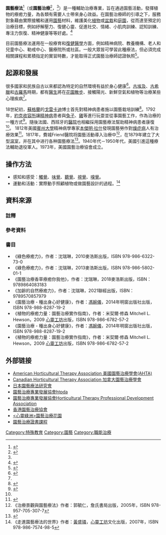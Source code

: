'''園藝療法'''<ref>{{Cite web |url = http://ocw.aca.ntu.edu.tw/ntu-ocw/ocw/cou/101S202 |title = 園藝療法- 臺大開放式課程(NTU OpenCourseWare) |author = 張育森 |date =  |publisher = 國立臺灣大學 |language = zh-tw |accessdate = 2020-07-24 |quote = 人類自古即與植物密不可分，綠化及園景對人有安定及鬆弛抒壓的作用。對於有身心障礙的人或因病、受傷的人，透過園景及照顧植物還有幫助復健及維持功能的作用。人的本性與綠色自然的互動會增加心靈平安與自尊，園藝... |archive-date = 2020-07-24 |archive-url = https://web.archive.org/web/20200724155117/http://ocw.aca.ntu.edu.tw/ntu-ocw/ocw/cou/101S202 |dead-url = no }}</ref>（或'''園藝治療'''<ref name="園藝輔療">{{Cite thesis |degree= 碩士 |chapter= 中文摘要 |title= 園藝輔療之效益-以育幼院院童為例 |url= https://hdl.handle.net/11296/wap6vp |author= 王莞茜 |last= |first= |year= 2012 |publisher= 台灣碩博士論文知識加值系統 |accessdate= 2020-07-24 |docket= |oclc= }}</ref>，{{lang-en|'''Horticultural therapy'''}}<ref name="園藝輔療" />{{noteTag|name=Horticultural therapy註釋|1=何謂Horticultural Therapy，過去許多文獻都翻譯為園藝治療，園藝治療此名詞常因治療一詞備受質疑，而Horticultural Therapy是一種輔助治療的方案，並非正式的醫療行為。}}）是一種輔助治療專業，旨在通過園藝活動，發揮植物的療癒力量，為各類有需要人士帶來身心效益。在園藝治療師的引導之下，服務對象藉由實際接觸和運用[[園藝|園藝]]材料，維護美化[[植物|植物]]或[[盆栽|盆栽]]和[[庭園|庭園]]，從而達至預定的治療目標，例如紓解壓力、復健心靈、促進社交、情緒、小肌肉訓練、認知訓練、專注力恢復、精神健康等等好處。<ref>{{cite book |author1=[[馮婉儀|馮婉儀]] |title=園藝治療 - 種出身心好健康 |date=(2014年06月) |publisher=明窗出版社 |location=香港 |isbn=978-988-8287-19-2 |page=p12}}</ref>

目前園藝療法運用在一般療育和[[復健醫學|復健醫學]]方面，例如精神病院、教養機構、老人和兒童中心、勒戒中心、醫療院所或社區。一般大眾皆可學習此種療法，但必須完成相關課程和累積指定的實習時數，才能取得正式園藝治療師認證執照<ref>{{cite web |author1=麥懷欣 |title=園藝治療　助服務對象紓解身心 |url=https://jump.mingpao.com/resources/detail/s00003/letter/1477570780092 |work=[[明報|明報]] |date=2016-10-28 |accessdate=2018-08-25 |archive-url=https://web.archive.org/web/20180901151158/https://jump.mingpao.com/resources/detail/s00003/letter/1477570780092 |archive-date=2018-09-01 |dead-url=yes }}</ref>。

== 起源和發展 ==
很多國家和民族自古以來都認為特定的自然環境有益於身心健康<ref name=abstract9471>{{cite journal|author1=孙雨亮|title=“园艺疗法”的内涵及其演变|journal=中国科技术语|date=2015|volume=17|issue=2|pages=58-61|url=http://www.term.org.cn/CN/abstract/abstract9471.shtml|accessdate=2015-12-15|archive-date=2016-03-04|archive-url=https://web.archive.org/web/20160304215203/http://www.term.org.cn/CN/abstract/abstract9471.shtml|dead-url=no}}</ref>。[[古埃及|古埃及]]、[[古希臘|古希臘]]和[[古羅馬|古羅馬]]時期，都有[[醫生|醫生]]將在[[花園|花園]][[散步|散步]]、接觸陽光、新鮮空氣和植物等治療某些心理疾病<ref name=abstract9471 />。

18世紀初，[[蘇格蘭|蘇格蘭]]的[[戈雷卡迪|戈雷卡迪]]博士首先對精神病患者施以園藝栽培訓練<ref>{{cite journal|author1=黄秋明|title=园艺疗法复健传奇|journal=绿生活杂志|date=1993|issue=50|pages=43-45}}</ref>。1792年，[[約克收容所|約克收容所]]讓[[精神病|精神病]]患者與[[兔子|兔子]]、[[雞|雞]]等進行玩耍並從事園藝工作，作為治療的一種方式<ref>{{cite journal|author1=修美玲|title=当园艺成为疗法|journal=生命世界|date=2006|issue=6|pages=64-65}}</ref>。隨後法國、西班牙的[[醫院|醫院]]也相繼採用園藝療法幫助精神病患者康復<ref name=abstract9471 />。 1812年美國[[賓州大學|賓州大學]]精神病學專家[[本傑明·拉什|本傑明·拉什]]發現園藝勞作對[[燥症病|燥症病]]人有治療效果<ref>{{cite book|author1=Rush, Benjamin|title=Medical inquiries and observations, upon the diseases of the mind|date=1812|publisher=Philadelphia : Publisher by Kimber & Richardson|pages=226|url=https://archive.org/details/medicalinquiries1812rush|accessdate=2015-12-15}}</ref>。1817年，費城Friend醫院将園藝活動導入治療中<ref>《治療景觀與園藝療法》作者：郭毓仁，詹氏書局出版，2005年，ISBN 978-957-705-307-7</ref>，在1879年建立了大型[[温室|温室]]，并在其中进行各种園藝療法<ref>{{cite journal|last1=Bloomfield|first1=Clare|title=Horticultural Therapy and the Older Adult Population|url=https://archive.org/details/sim_physiotherapy_1998-12_84_12/page/626|journal=Physiotherapy|date=1998-12|volume=84|issue=12|pages=626|doi=10.1016/S0031-9406(05)66169-X}}</ref>。1940年代－1950年代，美國引進這種療法輔助退役軍人。1973年，美國園藝治療協會成立。

== 操作方法  ==
*感知和感受：[[觸覺|觸覺]]、[[味覺|味覺]]、[[聽覺|聽覺]]、[[視覺|視覺]]、[[嗅覺|嗅覺]]。
*運動和活動：實際動手照顧植物或做園藝設計的過程。<ref>《走進園藝療法的世界》作者：[[黃盛璘|黃盛璘]]，[[心靈工坊|心靈工坊]]文化出版，2007年，ISBN 978-986-7574-98-5</ref>

== 資料來源 ==
=== 註釋 ===
{{noteFoot}}

=== 參考資料 ===
{{reflist|2}}

=== 書目 ===
*《綠色療癒力》，作者：沈瑞琳，2010麥浩斯出版，ISBN 978-986-6322-73-0
*《綠色療癒力》，作者：沈瑞琳，2013麥浩斯出版，ISBN 978-986-5802-01-1
*《園藝治療香草療癒你我他》，作者：沈瑞琳，2018麥浩斯出版，ISBN：9789864083183
*《加齡的自然療癒力》，作者：沈瑞琳，2021聯經出版，ISBN：9789570857979
*《園藝治療 - 種出身心好健康》，作者：[[馮婉儀|馮婉儀]]，2014年明窗出版社出版，ISBN 978-988-8287-19-2
*《植物的療癒力量：園藝治療實作指南》，作者：米契爾‧修森 Mitchell L. Hewson，2009 [[心靈工坊|心靈工坊]]出版，ISBN 978-986-6782-57-2
*《園藝治療 - 種出身心好健康》，作者：[[馮婉儀|馮婉儀]]，2014年明窗出版社出版，ISBN 978-988-8287-19-2
*《植物的療癒力量：園藝治療實作指南》，作者：米契爾‧修森 Mitchell L. Hewson，2009 [[心靈工坊|心靈工坊]]出版，ISBN 978-986-6782-57-2

==外部链接==
* [http://www.ahta.org/ American Horticultural Therapy Association 美國園藝治療學會(AHTA)] {{Wayback|url=http://www.ahta.org/ |date=20201208122744 }}
* [http://www.chta.ca/ Canadian Horticultural Therapy Association 加拿大園藝治療學會] {{Wayback|url=http://www.chta.ca/ |date=20210115145819 }} 
* [http://www.bekkoame.ne.jp/~takasuna/ 日本園藝療法研究會] {{Wayback|url=http://www.bekkoame.ne.jp/~takasuna/ |date=20090722095920 }}
* [https://www.facebook.com/htpda 園藝治療專業發展協會htpda]
* [https://www.htpda.com/ 園藝治療專業發展協會Horticultural Therapy Professional Development Association] {{Wayback|url=https://www.htpda.com/ |date=20201030080042 }}
* [http://www.hkath.org/ 香港園藝治療協會] {{Wayback|url=http://www.hkath.org/ |date=20200130174240 }}
* [http://www.sereneoasis.org.hk/ <心靈綠洲>園藝治療花園] {{Wayback|url=http://www.sereneoasis.org.hk/ |date=20200129131148 }}
* [http://www.sjsmile.com/course/4/ 園藝治療證書課程] {{Wayback|url=http://www.sjsmile.com/course/4/ |date=20190408124008 }}
{{Authority control}}

[[Category:特殊教育|Category:特殊教育]]
[[Category:園藝|Category:園藝]]
[[Category:職能治療|Category:職能治療]]